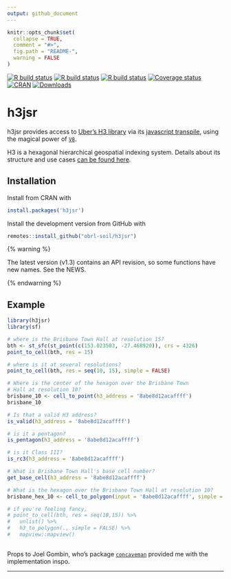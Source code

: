 ```yaml
---
output: github_document
---
```


<!-- README.md is generated from README.Rmd. Please edit that file -->

```r
knitr::opts_chunk$set(
  collapse = TRUE,
  comment = "#>",
  fig.path = "README-",
  warning = FALSE
)
```

[![R build status](https://github.com/obrl-soil/h3jsr/workflows/R-CMD-check/badge.svg)](https://github.com/obrl-soil/h3jsr/actions)
[![R build status](https://github.com/obrl-soil/h3jsr/workflows/test-coverage/badge.svg)](https://github.com/obrl-soil/h3jsr/actions)
[![R build status](https://github.com/obrl-soil/h3jsr/workflows/pkgdown/badge.svg)](https://github.com/obrl-soil/h3jsr/actions)
[![Coverage status](https://codecov.io/gh/obrl-soil/h3jsr/branch/master/graph/badge.svg)](https://codecov.io/github/obrl-soil/h3jsr?branch=master)
[![CRAN](https://www.r-pkg.org/badges/version/h3jsr)](https://cran.r-project.org/package=h3jsr)
[![Downloads](https://cranlogs.r-pkg.org/badges/grand-total/h3jsr)](https://www.r-pkg.org/pkg/h3jsr)

# h3jsr

h3jsr provides access to [Uber's H3 library](https://github.com/uber/h3) via its [javascript transpile](https://github.com/uber/h3-js), using the magical power of [`V8`](https://github.com/jeroen/v8).

H3 is a hexagonal hierarchical geospatial indexing system. Details about its structure and use cases [can be found here](https://h3geo.org/docs/).

## Installation

Install from CRAN with 

```r
install.packages('h3jsr')
```

Install the development version from GitHub with

```r
remotes::install_github("obrl-soil/h3jsr")
```

{% warning %}

The latest version (v1.3) contains an API revision, so some functions have new names. See the NEWS.

{% endwarning %}

## Example

```r
library(h3jsr)
library(sf)

# where is the Brisbane Town Hall at resolution 15?
bth <- st_sfc(st_point(c(153.023503, -27.468920)), crs = 4326)
point_to_cell(bth, res = 15)

# where is it at several resolutions?
point_to_cell(bth, res = seq(10, 15), simple = FALSE)

# Where is the center of the hexagon over the Brisbane Town 
# Hall at resolution 10?
brisbane_10 <- cell_to_point(h3_address = '8abe8d12acaffff')
brisbane_10

# Is that a valid H3 address?
is_valid(h3_address = '8abe8d12acaffff')

# is it a pentagon?
is_pentagon(h3_address = '8abe8d12acaffff')

# is it Class III?
is_rc3(h3_address = '8abe8d12acaffff')

# What is Brisbane Town Hall's base cell number?
get_base_cell(h3_address = '8abe8d12acaffff')

# What is the hexagon over the Brisbane Town Hall at resolution 10?
brisbane_hex_10 <- cell_to_polygon(input = '8abe8d12acaffff', simple = FALSE)

# if you're feeling fancy,
# point_to_cell(bth, res = seq(10,15)) %>%
#   unlist() %>%
#   h3_to_polygon(., simple = FALSE) %>%
#   mapview::mapview()
  
```

Props to Joel Gombin, who's package [`concaveman`](https://github.com/joelgombin/concaveman) provided me with the implementation inspo.

***
